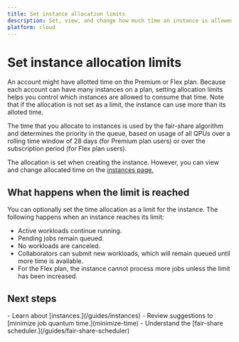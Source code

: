 ```yaml
---
title: Set instance allocation limits
description: Set, view, and change how much time an instance is allowed to use.
platform: cloud
---
```

# Set instance allocation limits

An account might have allotted time on the Premium or Flex plan. Because each account can have many instances on a plan, setting allocation limits helps you control which instances are allowed to consume that time. Note that if the allocation is not set as a limit, the instance can use more than its alloted time.

The time that you allocate to instances is used by the fair-share algorithm and determines the priority in the queue, based on usage of all QPUs over a rolling time window of 28 days (for Premium plan users) or over the subscription period (for Flex plan users).

The allocation is set when creating the instance.  However, you can view and change allocated time on the [instances page.](https://quantum.cloud.ibm.com/instances)


## What happens when the limit is reached

You can optionally set the time allocation as a limit for the instance. The following happens when an instance reaches its limit:

- Active workloads continue running.
- Pending jobs remain queued.
- No workloads are canceled.
- Collaborators can submit new workloads, which will remain queued until more time is available.
- For the Flex plan, the instance cannot process more jobs unless the limit has been increased.

## Next steps

<Admonition type="tip" title="Recommendations">
    - Learn about [instances.](/guides/instances)
    - Review suggestions to [minimize job quantum time.](minimize-time)
    - Understand the [fair-share scheduler.](/guides/fair-share-scheduler)
</Admonition>